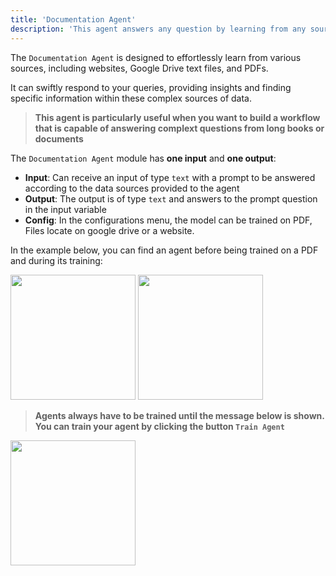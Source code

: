 ```yaml
---
title: 'Documentation Agent'
description: 'This agent answers any question by learning from any source you give it'
---
```


The `Documentation Agent` is designed to effortlessly learn from various sources, including websites, Google Drive text files, and PDFs. 

It can swiftly respond to your queries, providing insights and finding specific information within these complex sources of data.

>**This agent is particularly useful when you want to build a workflow that is capable of answering complext questions from long books or documents**

The `Documentation Agent` module has **one input** and **one output**:

- **Input**: Can receive an input of type `text` with a prompt to be answered according to the data sources provided to the agent
- **Output**: The output is of type `text` and answers to the prompt question in the input variable
- **Config**: In the configurations menu, the model can be trained on PDF, Files locate on google drive or a website.

In the example below, you can find an agent before being trained on a PDF and during its training:

<img height="200" src="DAPDF.png" />

<img height="200" src="DAPDFT.png" />

>**Agents always have to be trained until the message below is shown. You can train your agent by clicking the button `Train Agent`**

<img height="200" src="Trained.png" />